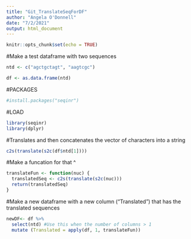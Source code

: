 ```yaml
---
title: "Git_TranslateSeqForDF"
author: "Angela O'Donnell"
date: "7/2/2021"
output: html_document
---
```


```r
knitr::opts_chunk$set(echo = TRUE)
```



#Make a test dataframe with two sequences
```r
ntd <- c("agctgctagt", "aagtcgc")
```

```r
df <- as.data.frame(ntd)
```


#PACKAGES
```r
#install.packages("seqinr")
```

#LOAD
```r
library(seqinr)
library(dplyr)
```




#Translates and then concatenates the vector of characters into a string
```r
c2s(translate(s2c(df$ntd[1])))
```

#Make a funcation for that ^
```r
translateFun <- function(nuc) {
  translatedSeq <- c2s(translate(s2c(nuc)))
  return(translatedSeq)
}
```

#Make a new dataframe with a new column ("Translated") that has the translated sequences
```r
newDF<- df %>%
  select(ntd) #Use this when the number of columns > 1
  mutate (Translated = apply(df, 1, translateFun))
```

